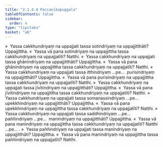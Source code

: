 ```yaml
---
title: "2.1.4.4 Paccanīkapuggala"
tableOfContents: false
sidebar:
  order: 4
type: "tipitaka"
basket: "ab"
---
```



<DynamicBreadcrumb />

<Division number="354">

<Paragraph number="3106">
»  Yassa cakkhundriyaṃ na uppajjati tassa sotindriyaṃ na uppajjitthāti? Uppajjittha.
</Paragraph>

<Paragraph number="3107">
«  Yassa vā pana sotindriyaṃ na uppajjittha tassa cakkhundriyaṃ na uppajjatīti? Natthi.
</Paragraph>

<Paragraph number="3108">
»  Yassa cakkhundriyaṃ na uppajjati tassa ghānindriyaṃ na uppajjitthāti? Uppajjittha.
</Paragraph>

<Paragraph number="3109">
«  Yassa vā pana ghānindriyaṃ na uppajjittha tassa cakkhundriyaṃ na uppajjatīti? Natthi.
</Paragraph>

<Paragraph number="3110">
»  Yassa cakkhundriyaṃ na uppajjati tassa itthindriyaṃ …pe…  purisindriyaṃ na uppajjitthāti? Uppajjittha.
</Paragraph>

<Paragraph number="3111">
«  Yassa vā pana purisindriyaṃ na uppajjittha tassa cakkhundriyaṃ na uppajjatīti? Natthi.
</Paragraph>

<Paragraph number="3112">
»  Yassa cakkhundriyaṃ na uppajjati tassa jīvitindriyaṃ na uppajjitthāti? Uppajjittha.
</Paragraph>

<Paragraph number="3113">
«  Yassa vā pana jīvitindriyaṃ na uppajjittha tassa cakkhundriyaṃ na uppajjatīti? Natthi.
</Paragraph>

<Paragraph number="3114">
»  Yassa cakkhundriyaṃ na uppajjati tassa somanassindriyaṃ …pe…  upekkhindriyaṃ na uppajjitthāti? Uppajjittha.
</Paragraph>

<Paragraph number="3115">
«  Yassa vā pana upekkhindriyaṃ na uppajjittha tassa cakkhundriyaṃ na uppajjatīti? Natthi.
</Paragraph>

<Paragraph number="3116">
»  Yassa cakkhundriyaṃ na uppajjati tassa saddhindriyaṃ …pe…  paññindriyaṃ …pe…  manindriyaṃ na uppajjitthāti? Uppajjittha.
</Paragraph>

<Paragraph number="3117">
«  Yassa vā pana manindriyaṃ na uppajjittha tassa cakkhundriyaṃ na uppajjatīti? Natthi …pe… .
</Paragraph>

</Division>
<Division number="355">

<Paragraph number="3118">
»  Yassa paññindriyaṃ na uppajjati tassa manindriyaṃ na uppajjitthāti? Uppajjittha.
</Paragraph>

<Paragraph number="3119">
«  Yassa vā pana manindriyaṃ na uppajjittha tassa paññindriyaṃ na uppajjatīti? Natthi.
</Paragraph>
</Division>